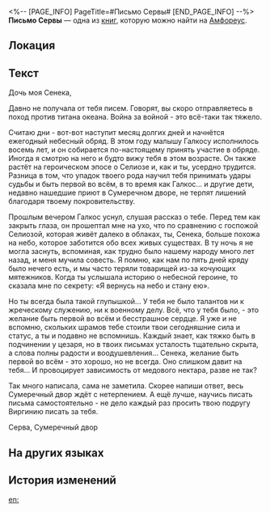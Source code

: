 <%-- [PAGE_INFO]
PageTitle=#Письмо Сервы#
[END_PAGE_INFO] --%>
{{Дополнить}}
{{Книга Инфобокс
|id           = 580
|Название     = 
|Изображение  = Предмет Письмо Сервы.png
|Мир          = Амфореус
|Томов        = 1
|Автор        = <!--нужно добавить-->
|Описание     = Письмо от Сервы, матери Сенеки, отправленное из Сумеречного двора. В нём она рассказывает последние известия из дома.
|Том1         = {{tx}}
|Источник1    = {{tx|Отсутствует источник}}
|Персонажи    = 
|Фракции      = 
}}
'''Письмо Сервы''' — одна из [[Книги|книг]], которую можно найти на [[Амфореус]].

==Локация==
{{Отметка карты|<!--название карты-->|<!--id отметки-->}}

==Текст==
Дочь моя Сенека,

Давно не получала от тебя писем. Говорят, вы скоро отправляетесь в поход против титана океана. Война за войной - это всё-таки так тяжело.

Считаю дни - вот-вот наступит месяц долгих дней и начнётся ежегодный небесный обряд. В этом году малышу Галкосу исполнилось восемь лет, и он собирается по-настоящему принять участие в обряде. Иногда я смотрю на него и будто вижу тебя в этом возрасте. Он также растёт на героическом эпосе о Селиозе и, как и ты, усердно трудится. Разница в том, что упадок твоего рода научил тебя принимать удары судьбы и быть первой во всём, в то время как Галкос... и другие дети, недавно нашедшие приют в Сумеречном дворе, не терпят лишений благодаря твоему покровительству.

Прошлым вечером Галкос уснул, слушая рассказ о тебе. Перед тем как закрыть глаза, он прошептал мне на ухо, что по сравнению с госпожой Селиозой, которая живёт далеко в облаках, ты, Сенека, больше похожа на небо, которое заботится обо всех живых существах. В ту ночь я не могла заснуть, вспоминая, как трудно было нашему народу много лет назад, и меня мучила совесть. Я помню, как нам по пять дней кряду было нечего есть, и мы часто теряли товарищей из-за кочующих мятежников. Когда ты услышала историю о небесной героине, то сказала мне по секрету: «Я вернусь на небо и стану ею».

Но ты всегда была такой глупышкой... У тебя не было талантов ни к жреческому служению, ни к военному делу. Всё, что у тебя было, - это желание быть первой во всём и бесстрашное сердце. Я уже и не вспомню, скольких шрамов тебе стоили твои сегодняшние сила и статус, а ты и подавно не вспомнишь. Каждый знает, как тяжко быть в подчинении у цезаря, но в твоих письмах усталость тщательно скрыта, а слова полны радости и воодушевления... Сенека, желание быть первой во всём - это хорошо, но не всегда. Оно слишком давит на тебя... И провоцирует зависимость от медового нектара, разве не так?

Так много написала, сама не заметила. Скорее напиши ответ, весь Сумеречный двор ждёт с нетерпением. А ещё лучше, научись писать письма самостоятельно - не дело каждый раз просить твою подругу Виргинию писать за тебя.

Серва, Сумеречный двор

==На других языках==
{{На других языках
|en   = Serva's Letter
|zhs  = 塞尔瓦的信
|zht  = 塞爾瓦的信
|ja   = セルヴァの手紙
|ko   = 세르바의 편지
|es   = Carta de Serva
|fr   = Lettre de Serva
|ru   = Письмо Сервы
|th   = จดหมายของ Serva
|vi   = Thư Của Serva
|de   = Servas Brief
|id   = Surat Serva
|pt   = Carta de Servha
}}

==История изменений==
{{История изменений|3.5}}

[[en:]]